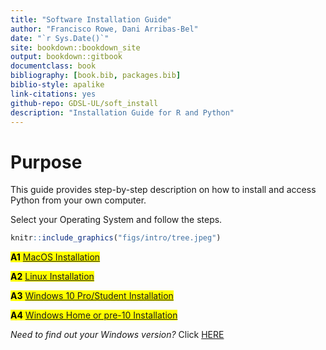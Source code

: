 ```yaml
--- 
title: "Software Installation Guide"
author: "Francisco Rowe, Dani Arribas-Bel"
date: "`r Sys.Date()`"
site: bookdown::bookdown_site
output: bookdown::gitbook
documentclass: book
bibliography: [book.bib, packages.bib]
biblio-style: apalike
link-citations: yes
github-repo: GDSL-UL/soft_install
description: "Installation Guide for R and Python"
---
```


# Purpose {.unnumbered}

This guide provides step-by-step description on how to install and access Python from your own computer. 

Select your Operating System and follow the steps.

```r
knitr::include_graphics("figs/intro/tree.jpeg")
```


<mark> **A1** [MacOS Installation](mac.html) </mark>

<mark> **A2** [Linux Installation](linux.html) </mark>

<mark> **A3** [Windows 10 Pro/Student Installation](win10pro.html) </mark>

<mark> **A4** [Windows Home or pre-10 Installation](otherwin.html) </mark>

*Need to find out your Windows version?* Click [HERE](windows-version)
